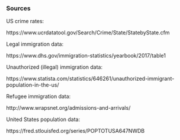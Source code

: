 

### Sources

US crime rates: 

https://www.ucrdatatool.gov/Search/Crime/State/StatebyState.cfm


Legal immigration data: 

https://www.dhs.gov/immigration-statistics/yearbook/2017/table1


Unauthorized (illegal) immigration data:

https://www.statista.com/statistics/646261/unauthorized-immigrant-population-in-the-us/


Refugee immigration data: 

http://www.wrapsnet.org/admissions-and-arrivals/


United States population data: 

https://fred.stlouisfed.org/series/POPTOTUSA647NWDB
